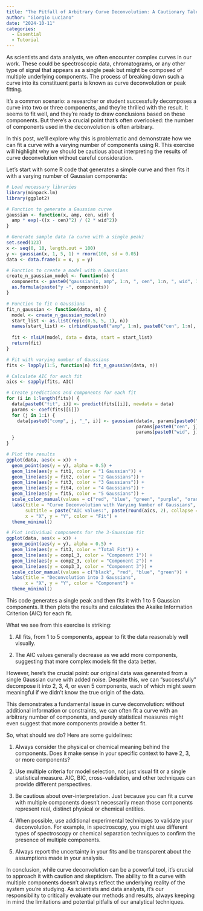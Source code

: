 ```yaml
---
title: "The Pitfall of Arbitrary Curve Deconvolution: A Cautionary Tale for Scientists and Students"
author: "Giorgio Luciano"
date: "2024-10-11"
categories: 
  - Essential
  - Tutorial
---
```


As scientists and data analysts, we often encounter complex curves in our work. These could be spectroscopic data, chromatograms, or any other type of signal that appears as a single peak but might be composed of multiple underlying components. The process of breaking down such a curve into its constituent parts is known as curve deconvolution or peak fitting.

It's a common scenario: a researcher or student successfully decomposes a curve into two or three components, and they're thrilled with the result. It seems to fit well, and they're ready to draw conclusions based on these components. But there's a crucial point that's often overlooked: the number of components used in the deconvolution is often arbitrary.

In this post, we'll explore why this is problematic and demonstrate how we can fit a curve with a varying number of components using R. This exercise will highlight why we should be cautious about interpreting the results of curve deconvolution without careful consideration.

Let's start with some R code that generates a simple curve and then fits it with a varying number of Gaussian components:

```r
# Load necessary libraries
library(minpack.lm)
library(ggplot2)

# Function to generate a Gaussian curve
gaussian <- function(x, amp, cen, wid) {
  amp * exp(-((x - cen)^2) / (2 * wid^2))
}

# Generate sample data (a curve with a single peak)
set.seed(123)
x <- seq(0, 10, length.out = 100)
y <- gaussian(x, 1, 5, 1) + rnorm(100, sd = 0.05)
data <- data.frame(x = x, y = y)

# Function to create a model with n Gaussians
create_n_gaussian_model <- function(n) {
  components <- paste0("gaussian(x, amp", 1:n, ", cen", 1:n, ", wid", 1:n, ")", collapse = " + ")
  as.formula(paste("y ~", components))
}

# Function to fit n Gaussians
fit_n_gaussian <- function(data, n) {
  model <- create_n_gaussian_model(n)
  start_list <- as.list(rep(c(0.5, 5, 1), n))
  names(start_list) <- c(rbind(paste0("amp", 1:n), paste0("cen", 1:n), paste0("wid", 1:n)))
  
  fit <- nlsLM(model, data = data, start = start_list)
  return(fit)
}

# Fit with varying number of Gaussians
fits <- lapply(1:5, function(n) fit_n_gaussian(data, n))

# Calculate AIC for each fit
aics <- sapply(fits, AIC)

# Create predictions and components for each fit
for (i in 1:length(fits)) {
  data[paste0("fit", i)] <- predict(fits[[i]], newdata = data)
  params <- coef(fits[[i]])
  for (j in 1:i) {
    data[paste0("comp", j, "_", i)] <- gaussian(data$x, params[paste0("amp", j)], 
                                                params[paste0("cen", j)], 
                                                params[paste0("wid", j)])
  }
}

# Plot the results
ggplot(data, aes(x = x)) +
  geom_point(aes(y = y), alpha = 0.5) +
  geom_line(aes(y = fit1, color = "1 Gaussian")) +
  geom_line(aes(y = fit2, color = "2 Gaussians")) +
  geom_line(aes(y = fit3, color = "3 Gaussians")) +
  geom_line(aes(y = fit4, color = "4 Gaussians")) +
  geom_line(aes(y = fit5, color = "5 Gaussians")) +
  scale_color_manual(values = c("red", "blue", "green", "purple", "orange")) +
  labs(title = "Curve Deconvolution with Varying Number of Gaussians",
       subtitle = paste("AIC values:", paste(round(aics, 2), collapse = ", ")),
       x = "X", y = "Y", color = "Fit") +
  theme_minimal()

# Plot individual components for the 3-Gaussian fit
ggplot(data, aes(x = x)) +
  geom_point(aes(y = y), alpha = 0.5) +
  geom_line(aes(y = fit3, color = "Total Fit")) +
  geom_line(aes(y = comp1_3, color = "Component 1")) +
  geom_line(aes(y = comp2_3, color = "Component 2")) +
  geom_line(aes(y = comp3_3, color = "Component 3")) +
  scale_color_manual(values = c("black", "red", "blue", "green")) +
  labs(title = "Deconvolution into 3 Gaussians",
       x = "X", y = "Y", color = "Component") +
  theme_minimal()
```


This code generates a single peak and then fits it with 1 to 5 Gaussian components. It then plots the results and calculates the Akaike Information Criterion (AIC) for each fit.

What we see from this exercise is striking:

1.  All fits, from 1 to 5 components, appear to fit the data reasonably well visually.

2.  The AIC values generally decrease as we add more components, suggesting that more complex models fit the data better.

However, here's the crucial point: our original data was generated from a single Gaussian curve with added noise. Despite this, we can "successfully" decompose it into 2, 3, 4, or even 5 components, each of which might seem meaningful if we didn't know the true origin of the data.

This demonstrates a fundamental issue in curve deconvolution: without additional information or constraints, we can often fit a curve with an arbitrary number of components, and purely statistical measures might even suggest that more components provide a better fit.

So, what should we do? Here are some guidelines:

1.  

    Always consider the physical or chemical meaning behind the components. Does it make sense in your specific context to have 2, 3, or more components?

2.  

    Use multiple criteria for model selection, not just visual fit or a single statistical measure. AIC, BIC, cross-validation, and other techniques can provide different perspectives.

3.  

    Be cautious about over-interpretation. Just because you can fit a curve with multiple components doesn't necessarily mean those components represent real, distinct physical or chemical entities.

4.  

    When possible, use additional experimental techniques to validate your deconvolution. For example, in spectroscopy, you might use different types of spectroscopy or chemical separation techniques to confirm the presence of multiple components.

5.  

    Always report the uncertainty in your fits and be transparent about the assumptions made in your analysis.

In conclusion, while curve deconvolution can be a powerful tool, it's crucial to approach it with caution and skepticism. The ability to fit a curve with multiple components doesn't always reflect the underlying reality of the system you're studying. As scientists and data analysts, it's our responsibility to critically evaluate our methods and results, always keeping in mind the limitations and potential pitfalls of our analytical techniques.
